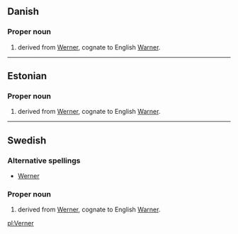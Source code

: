 ==Danish==

===Proper noun===
{{infl|da|proper noun}}

# {{given name|male|lang=da}} derived from {{etyl|de|da}} [[Werner]], cognate to English [[Warner]].

----

==Estonian==

===Proper noun===
{{infl|et|proper noun}}

# {{given name|male|lang=et}} derived from {{etyl|de|et}} [[Werner]], cognate to English [[Warner]].

----

==Swedish==

===Alternative spellings===
* [[Werner]]

===Proper noun===
{{infl|sv|proper noun}}

# {{given name|male|lang=sv}} derived from {{etyl|de|sv}} [[Werner]], cognate to English [[Warner]].

[[pl:Verner]]